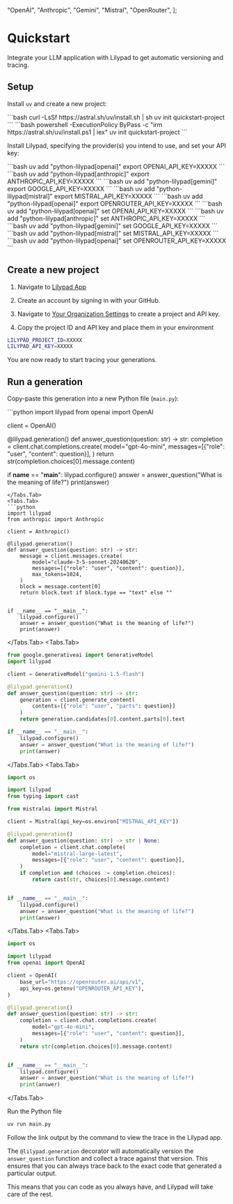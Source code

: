 
  "OpenAI",
  "Anthropic",
  "Gemini",
  "Mistral",
  "OpenRouter",
];

# Quickstart

Integrate your LLM application with Lilypad to get automatic versioning and tracing.

## Setup

Install `uv` and create a new project:

<Tabs items={os} storageKey="os">
  <Tabs.Tab>
    ```bash
    curl -LsSf https://astral.sh/uv/install.sh | sh 
    uv init quickstart-project
    ```
  </Tabs.Tab>
  <Tabs.Tab>
    ```bash
    powershell -ExecutionPolicy ByPass -c "irm https://astral.sh/uv/install.ps1 | iex" 
    uv init quickstart-project
    ```
  </Tabs.Tab>
</Tabs>

Install Lilypad, specifying the provider(s) you intend to use, and set your API key:

<Tabs items={os} storageKey="os">
  <Tabs.Tab>
    <Tabs items={providers} storageKey="provider">
      <Tabs.Tab>
        ```bash
        uv add "python-lilypad[openai]"
        export OPENAI_API_KEY=XXXXX
        ```
      </Tabs.Tab>
      <Tabs.Tab>
        ```bash
        uv add "python-lilypad[anthropic]"
        export ANTHROPIC_API_KEY=XXXXX
        ```
      </Tabs.Tab>
      <Tabs.Tab>
        ```bash
        uv add "python-lilypad[gemini]"
        export GOOGLE_API_KEY=XXXXX
        ```
      </Tabs.Tab>
      <Tabs.Tab>
        ```bash
        uv add "python-lilypad[mistral]"
        export MISTRAL_API_KEY=XXXXX
        ```
      </Tabs.Tab>
      <Tabs.Tab>
        ```bash
        uv add "python-lilypad[openai]"
        export OPENROUTER_API_KEY=XXXXX
        ```
      </Tabs.Tab>
    </Tabs>
  </Tabs.Tab>
  <Tabs.Tab>
    <Tabs items={providers} storageKey="provider">
      <Tabs.Tab>
        ```bash
        uv add "python-lilypad[openai]"
        set OPENAI_API_KEY=XXXXX
        ```
      </Tabs.Tab>
      <Tabs.Tab>
        ```bash
        uv add "python-lilypad[anthropic]"
        set ANTHROPIC_API_KEY=XXXXX
        ```
      </Tabs.Tab>
      <Tabs.Tab>
        ```bash
        uv add "python-lilypad[gemini]"
        set GOOGLE_API_KEY=XXXXX
        ```
      </Tabs.Tab>
      <Tabs.Tab>
        ```bash
        uv add "python-lilypad[mistral]"
        set MISTRAL_API_KEY=XXXXX
        ```
      </Tabs.Tab>
      <Tabs.Tab>
        ```bash
        uv add "python-lilypad[openai]"
        set OPENROUTER_API_KEY=XXXXX
        ```
      </Tabs.Tab>
    </Tabs>
  </Tabs.Tab>
</Tabs>

## Create a new project

1. Navigate to [Lilypad App](https://app.lilypad.so)

2. Create an account by signing in with your GitHub.

3. Navigate to [Your Organization Settings](https://app.lilypad.so/settings/org) to create a project and API key.

4. Copy the project ID and API key and place them in your environment

```bash
LILYPAD_PROJECT_ID=XXXXX
LILYPAD_API_KEY=XXXXX
```

You are now ready to start tracing your generations.

## Run a generation

Copy-paste this generation into a new Python file (`main.py`):

<Tabs items={providers} storageKey="provider">
  <Tabs.Tab>
  ```python
  import lilypad
  from openai import OpenAI

  client = OpenAI()

  @lilypad.generation()
  def answer_question(question: str) -> str:
      completion = client.chat.completions.create(
          model="gpt-4o-mini",
          messages=[{"role": "user", "content": question}],
      )
      return str(completion.choices[0].message.content)

  if __name__ == "__main__":
      lilypad.configure()
      answer = answer_question("What is the meaning of life?")
      print(answer)
  ```
  </Tabs.Tab>
  <Tabs.Tab>
  ```python
  import lilypad
  from anthropic import Anthropic

  client = Anthropic()

  @lilypad.generation()
  def answer_question(question: str) -> str:
      message = client.messages.create(
          model="claude-3-5-sonnet-20240620",
          messages=[{"role": "user", "content": question}],
          max_tokens=1024,
      )
      block = message.content[0]
      return block.text if block.type == "text" else ""


  if __name__ == "__main__":
      lilypad.configure()
      answer = answer_question("What is the meaning of life?")
      print(answer)
  ```
  </Tabs.Tab>
  <Tabs.Tab>
  ```python
  from google.generativeai import GenerativeModel
  import lilypad

  client = GenerativeModel("gemini-1.5-flash")

  @lilypad.generation()
  def answer_question(question: str) -> str:
      generation = client.generate_content(
          contents=[{"role": "user", "parts": question}]
      )
      return generation.candidates[0].content.parts[0].text

  if __name__ == "__main__":
      lilypad.configure()
      answer = answer_question("What is the meaning of life?")
      print(answer)
  ```
  </Tabs.Tab>
  <Tabs.Tab>
  ```python
  import os

  import lilypad
  from typing import cast

  from mistralai import Mistral

  client = Mistral(api_key=os.environ["MISTRAL_API_KEY"])

  @lilypad.generation()
  def answer_question(question: str) -> str | None:
      completion = client.chat.complete(
          model="mistral-large-latest",
          messages=[{"role": "user", "content": question}],
      )
      if completion and (choices := completion.choices):
          return cast(str, choices[0].message.content)


  if __name__ == "__main__":
      lilypad.configure()
      answer = answer_question("What is the meaning of life?")
      print(answer)
  ```
  </Tabs.Tab>
  <Tabs.Tab>
  ```python
  import os

  import lilypad
  from openai import OpenAI

  client = OpenAI(
      base_url="https://openrouter.ai/api/v1",
      api_key=os.getenv("OPENROUTER_API_KEY"),
  )

  @lilypad.generation()
  def answer_question(question: str) -> str:
      completion = client.chat.completions.create(
          model="gpt-4o-mini",
          messages=[{"role": "user", "content": question}],
      )
      return str(completion.choices[0].message.content)


  if __name__ == "__main__":
      lilypad.configure()
      answer = answer_question("What is the meaning of life?")
      print(answer)
  ```
  </Tabs.Tab>
</Tabs>

Run the Python file

```bash
uv run main.py
```

Follow the link output by the command to view the trace in the Lilypad app.

The `@lilypad.generation` decorator will automatically version the `answer_question` function and collect a trace against that version. This ensures that you can always trace back to the exact code that generated a particular output.

This means that you can code as you always have, and Lilypad will take care of the rest.
